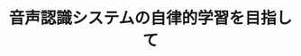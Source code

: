 ﻿---
title: "音声認識システムの自律的学習を目指して"
category: "工学院"
vol: 91
interviewee: "篠崎 隆宏"
url: "http://www.ts.ip.titech.ac.jp/index_j.html"
tags: ["システム","学習","認識","音声","自律"]
pdf: "91-3-shinozaki.pdf"
career: ""
pdfurl: "91-3-shinozaki/91-3-shinozaki.pdf"
preface: "今や我々に親しい存在となった音声認識であるが、システムの学習にかかるコストが普及の足かせになっている。そのコストを減らすため、篠崎研究室では半教師あり学習という方法を用いてシステムが自律的に学習する仕組みの実現を目指している。ここでは音声認識の仕組みに触れながら、研究室で現在進められている研究について紹介する。"
---
